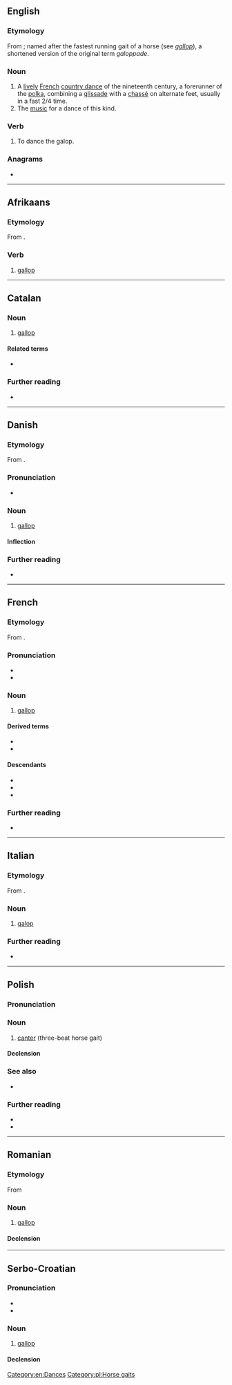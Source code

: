 ==English==

===Etymology===
From {{bor|en|fr|galop}}; named after the fastest running gait of a horse (see ''[[gallop]]''), a shortened version of the original term ''galoppade''.

===Noun===
{{wikipedia}}
{{en-noun}}

# A [[lively]] [[French]] [[country dance]] of the nineteenth century, a forerunner of the [[polka]], combining a [[glissade]] with a [[chassé]] on alternate feet, usually in a fast 2/4 time.
# The [[music]] for a dance of this kind.

===Verb===
{{en-verb|pres_ptc2=galopped|past2=galopped}}

# To dance the galop.

===Anagrams===
* {{anagrams|en|a=aglop|Gopal}}

[[Category:en:Dances]]

----

==Afrikaans==

===Etymology===
From {{der|af|en|gallop}}.

===Verb===
{{af-verb|galoppende|past2=galop}}

# [[gallop]]

----

==Catalan==

===Noun===
{{ca-noun|m}}

# [[gallop]] {{gloss|fastest gait of a horse}}

====Related terms====
* {{l|ca|galopar}}

===Further reading===
* {{R:IEC2}}

----

==Danish==
{{wikipedia|lang=da}}

===Etymology===
From {{bor|da|fr|galop}}.

===Pronunciation===
* {{IPA|da|/ɡalɔp/|[ɡ̊aˈlʌb̥]}}

===Noun===
{{da-noun|stem=galopp|en|er}}

# [[gallop]]

====Inflection====
{{da-noun-infl|stem=galopp|en|er}}

===Further reading===
* {{R:DDO}}

----

==French==

===Etymology===
From {{m|fr|galoper}}.

===Pronunciation===
* {{fr-IPA}}
* {{homophones|fr|galops}}

===Noun===
{{fr-noun|m}}

# [[gallop]]

====Derived terms====
* {{l|fr|au grand galop}}
* {{l|fr|chassez le naturel, il revient au galop}}

====Descendants====
* {{desc|da|galop|bor=1}}
* {{desc|en|galop|bor=1}}
* {{desc|it|galop|bor=1}}

===Further reading===
* {{R:TLFi}}

----

==Italian==

===Etymology===
From {{bor|it|fr|galop}}.

===Noun===
{{it-noun|m|#}}

# [[galop]] {{gloss|originally German folk dance}}

===Further reading===
* {{R:it:Treccani}}

{{C|it|Dances}}

----

==Polish==

===Pronunciation===
{{pl-p|a=Pl-galop.ogg}}

===Noun===
{{pl-noun|m-in}}

# [[canter]] (three-beat horse gait)

====Declension====
{{pl-decl-noun-sing
|galop
|galopu
|galopowi
|galop
|galopem
|galopie
|galopie
}}

===See also===
* {{l|pl|cwał}}

===Further reading===
* {{R:pl:WSJP}}
* {{R:PWN}}

[[Category:pl:Horse gaits]]

----

==Romanian==

===Etymology===
From {{bor|ro|fr|galop}}

===Noun===
{{ro-noun|n|galopuri}}

# [[gallop]]

====Declension====
{{ro-noun-n-uri}}

----

==Serbo-Croatian==

===Pronunciation===
* {{IPA|sh|/ɡǎlop/}}
* {{hyphenation|sh|ga|lop}}

===Noun===
{{sh-noun|g=m|head=gàlop}}

# [[gallop]]

====Declension====
{{sh-decl-noun
|galop|galopi
|galopa|galopa
|galopu|galopima
|galop|galope
|galope|galopi
|galopu|galopima
|galopom|galopima
}}